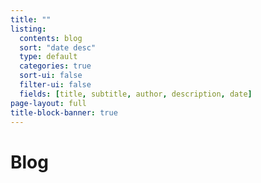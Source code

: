 ---
title: ""
listing:
  contents: blog
  sort: "date desc"
  type: default
  categories: true
  sort-ui: false
  filter-ui: false
  fields: [title, subtitle, author, description, date] 
page-layout: full
title-block-banner: true
---

# Blog

<br>
